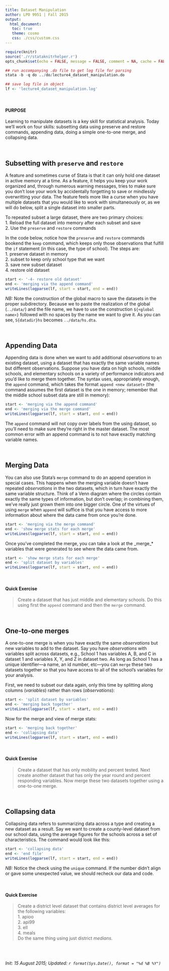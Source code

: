 ```yaml
---
title: Dataset Manipulation
author: LPO 9951 | Fall 2015
output: 
  html_document:
   toc: true
   theme: cosmo
   css: ./css/custom.css
---
```


```r
require(knitr)
source('./r/stataknitrhelper.r')
opts_chunk$set(echo = FALSE, message = FALSE, comment = NA, cache = FALSE)
```

```r
## run accompanying .do file to get log file for parsing
stata -b -q do ../do/lecture4_dataset_manipulation.do	 
```

```r
## save log file in object
lf <- 'lecture4_dataset_manipulation.log'
```

<br>

#### PURPOSE

Learning to manipulate datasets is a key skill for statistical
analysis. Today we'll work on four skills: subsetting data using
preserve and restore commands, appending
data, doing a simple one-to-one merge, and collapsing data.

<br>

## Subsetting with `preserve` and `restore`

A feature and sometimes curse of Stata is that it can only hold one
dataset in active memory at a time. As a feature, it helps you keep
your work organized and, through numerous warning messages, tries to
make sure you don't lose your work by accidentally forgetting to save
or mindlessly overwritting your data. The feature feels more like a
curse when you have multiple datasets that you would like to work with
simultaneously or, as we will do below, split a single dataset into
smaller parts.

To repeated subset a large dataset, there are two primary choices:  
  1. Reload the full dataset into memory after each subset and save  
  2. Use the `preserve` and `restore` commands

In the code below, notice how the `preserve` and `restore` commands
bookend the `keep` command, which keeps only those observations that
fulfill the `if` statement (in this case, the type of school). The
steps are:  
  1. preserve dataset in memory  
  2. subset to keep only school type that we want  
  3. save new subset dataset  
  4. restore old dataset  

```r
start <- '-4- restore old dataset'
end <- 'merging via the append command'
writeLines(logparse(lf, start = start, end = end))
```

*NB:* Note the construction of the global macro to save the datasets in
 the proper subdirectory. Because we to paste the realization of the
 global (`../data/`) and the file name, we have to use the
 construction `${<global name>}` followed with no spaces by the name
 we want to give it. As you can see, `S{datadir}hs` becomes
 `../data/hs.dta`. 

<br>

## Appending Data

Appending data is done when we want to add additional
*observations* to an existing dataset, using a dataset that has
exactly the same variable names but different observations. Suppose
you have data on high schools, middle schools, and elementary schools
on a variety of performance indicators and you'd like to merge them
together. The syntax uses, appropriately enough, the `append` command,
which takes the format `append <new dataset>` (the command assumes the
first dataset is the one in memory; remember that the middle school subset data
are still in memory):

```r
start <- 'merging via the append command'
end <- 'merging via the merge command'
writeLines(logparse(lf, start = start, end = end))
```
The `append` command will not copy over labels from the using
dataset, so you'll need to make sure they're right in the master
dataset. The most common error with an append command is to not have
exactly matching variable names.

<br>

## Merging Data

You can also use Stata's `merge` command to do an append operation in
special cases. This happens when the merging variable doesn't have
repeated *observations* in the two datasets, which in turn have exactly
the same variable structure. Think of a Venn diagram where the circles
contain exactly the same types of information, but don't overlap; in
combining them, we've really just grown them into one bigger circle.
One of the virtues of using `merge` when `append` will suffice is that
you have access to more information about where the data came from
once you're done.

```r
start <- 'merging via the merge command'
end <- 'show merge stats for each merge'
writeLines(logparse(lf, start = start, end = end))
```

Once you've completed the merge, you can take a look at the \_merge_*
variables that were generated to see where the data came from.

```r
start <- 'show merge stats for each merge'
end <- 'split dataset by variables'
writeLines(logparse(lf, start = start, end = end))
```
<br>

#### Quick Exercise
> Create a dataset that has just middle and elementary schools. Do
> this using first the `append` command and then the `merge` command.

<br>

## One-to-one merges

A one-to-one merge is when you have exactly the same *observations*
but new variables to add to the dataset. Say you have *observations*
with variables split across datasets, e.g., School 1 has variables A,
B, and C in dataset 1 and variables X, Y, and Z in dataset two. As
long as School 1 has a unique identifier---a name, an id number,
etc---you can `merge` these two datasets together so that you have
access to all of the school's variables for your analysis.

First, we need to subset our data again, only this time by splitting
along columns (*variables*) rather than rows (*observations*):

```r
start <- 'split dataset by variables'
end <- 'merging back together'
writeLines(logparse(lf, start = start, end = end))
```

Now for the merge and view of merge stats:

```r
start <- 'merging back together'
end <- 'collapsing data'
writeLines(logparse(lf, start = start, end = end))
```

<br>

#### Quick Exercise
> Create a dataset that has only mobility and percent tested. Next
> create another dataset that has only the year round and percent
> responding variables. Now merge these two datasets together using a
> one-to-one merge.

<br>

## Collapsing data

Collapsing data refers to summarizing data across a type and creating
a new dataset as a result. Say we want to create a county-level
dataset from our school data, using the average figures for the
schools across a set of characteristics. The command would look like
this:

```r
start <- 'collapsing data'
end <- 'end file'
writeLines(logparse(lf, start = start, end = end))
```

*NB:* Notice the check using the `unique` command. If the number
 didn't align or gave some unexpected value, we should recheck our
 data and code.

<br>

#### Quick Exercise
> Create a district level dataset that contains district level
> averages for the following variables:  
>   1. apioo  
>   2. api99  
>   3. ell  
>   4. meals  
> Do the same thing using just district *medians*. 

<br>
<br>

*Init: 15 August 2015; Updated: `r format(Sys.Date(), format = "%d %B %Y")`*

<br>

